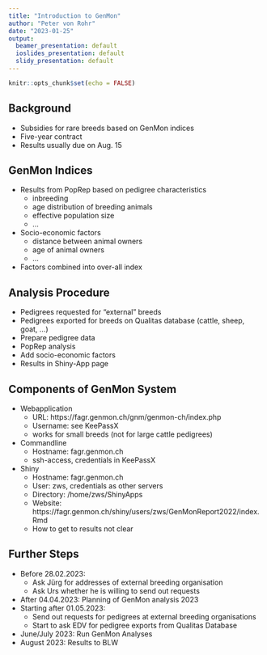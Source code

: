```yaml
---
title: "Introduction to GenMon"
author: "Peter von Rohr"
date: "2023-01-25"
output:
  beamer_presentation: default
  ioslides_presentation: default
  slidy_presentation: default
---
```


```r
knitr::opts_chunk$set(echo = FALSE)
```

## Background

* Subsidies for rare breeds based on GenMon indices
* Five-year contract 
* Results usually due on Aug. 15


## GenMon Indices

* Results from PopRep based on pedigree characteristics 
    + inbreeding
    + age distribution of breeding animals
    + effective population size
    + ...
* Socio-economic factors
    + distance between animal owners
    + age of animal owners
    + ...
* Factors combined into over-all index


## Analysis Procedure

* Pedigrees requested for "external" breeds
* Pedigrees exported for breeds on Qualitas database (cattle, sheep, goat, ...)
* Prepare pedigree data
* PopRep analysis
* Add socio-economic factors
* Results in Shiny-App page


## Components of GenMon System

* Webapplication
    + URL: https://fagr.genmon.ch/gnm/genmon-ch/index.php
    + Username: see KeePassX
    + works for small breeds (not for large cattle pedigrees)
    
* Commandline
    + Hostname: fagr.genmon.ch
    + ssh-access, credentials in KeePassX

* Shiny
    + Hostname: fagr.genmon.ch
    + User: zws, credentials as other servers
    + Directory: /home/zws/ShinyApps
    + Website: https://fagr.genmon.ch/shiny/users/zws/GenMonReport2022/index.Rmd
    + How to get to results not clear


## Further Steps

* Before 28.02.2023: 
    + Ask Jürg for addresses of external breeding organisation
    + Ask Urs whether he is willing to send out requests
* After 04.04.2023: Planning of GenMon analysis 2023
* Starting after 01.05.2023: 
    + Send out requests for pedigrees at external breeding organisations
    + Start to ask EDV for pedigree exports from Qualitas Database
* June/July 2023: Run GenMon Analyses
* August 2023: Results to BLW

